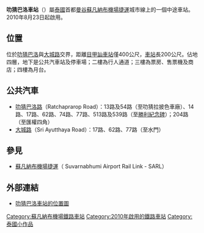 {{Infobox station
| name                = 叻㺓巴洛
| native_name         = ราชปรารภ
| image               = 
| image_size          = 
| image_caption       = 
| type= {{rint|bangkok|ARL}}
| address             = {{THA}}[[曼谷|曼谷]][[拉差貼威縣|拉差貼威縣]]
| line                = [[蘇凡納布機場捷運|蘇凡納布機場捷運]]
| other               = [[曼谷地鐵橙線|曼谷地鐵橙線]]（計劃中）
| structure           = 高架
| platform            = 2個[[側式月台|側式月台]]
| tracks              = 2條
| opened              = {{Start date|2010|08|23|df=y}}
| ADA                 = 是
| code                = A7
| owned               = 
| operator            = 
| former              = 
| passengers          = 
| pass_year           = 
| pass_percent        = 
| pass_system         = 
| mpassengers         = 
| services            = 
| map_locator         = 
| route_map           = 
| map_state           = 
}}
'''叻猜巴洛車站'''（{{thai|t=สถานีราชปรารภ|phon=S̄t̄hānī rāchprārp̣h|r=Sathani Ratchaprarop}}）屬[[泰國|泰國]]首都[[曼谷|曼谷]][[蘇凡納布機場捷運|蘇凡納布機場捷運]]城市線上的一個中途車站。2010年8月23日起啟用。

== 位置 ==
位於[[叻猜巴洛|叻猜巴洛]]與[[大城路|大城路]]交界，距離[[目甲訕車站|目甲訕車站]]僅400公尺，[[車站|車站]]長200公尺。佔地四層，地下是公共汽車站及停車場；二樓為行人通道；三樓為票房、售票機及商店；四樓為月台。

== 公共汽車 ==
* [[叻猜巴洛路|叻猜巴洛路]]（Ratchaprarop Road）：13路及54路（至叻猜拉披色車廠）、14路、17路、62路、74路、77路、513路及539路（至[[勝利紀念碑|勝利紀念碑]]）；204路（至匯權四角）
* [[大城路|大城路]]（Sri Ayutthaya Road）：17路、62路、77路（至水門）

== 參見 ==
* [[蘇凡納布機場捷運|蘇凡納布機場捷運]]（ Suvarnabhumi Airport Rail Link - SARL）

==外部連結 ==
* [http://bangkokforvisitors.com/essentials/getting-around/ratchaprarop-station 叻猜巴洛車站的位置圖]{{dead link|date=2017年12月 |bot=InternetArchiveBot |fix-attempted=yes }}
{{蘇凡納布機場捷運}}
[[Category:蘇凡納布機場鐵路車站|Category:蘇凡納布機場鐵路車站]]
[[Category:2010年啟用的鐵路車站|Category:2010年啟用的鐵路車站]]
[[Category:_泰國小作品|Category: 泰國小作品]]